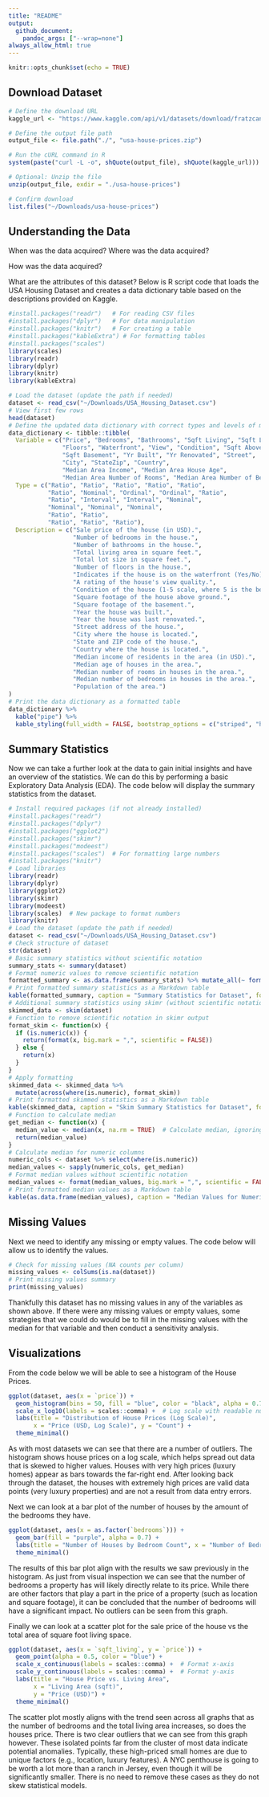 ```yaml
---
title: "README"
output: 
  github_document:
    pandoc_args: ["--wrap=none"]
always_allow_html: true
---
```


```r
knitr::opts_chunk$set(echo = TRUE)
```

## Download Dataset
```r
# Define the download URL
kaggle_url <- "https://www.kaggle.com/api/v1/datasets/download/fratzcan/usa-house-prices"

# Define the output file path
output_file <- file.path("./", "usa-house-prices.zip")

# Run the cURL command in R
system(paste("curl -L -o", shQuote(output_file), shQuote(kaggle_url)))

# Optional: Unzip the file
unzip(output_file, exdir = "./usa-house-prices")

# Confirm download
list.files("~/Downloads/usa-house-prices")
```

## Understanding the Data
When was the data acquired?
Where was the data acquired?

How was the data acquired?

What are the attributes of this dataset?
Below is R script code that loads the USA Housing Dataset and creates a data dictionary table based on the descriptions provided on Kaggle.
```r
#install.packages("readr")   # For reading CSV files
#install.packages("dplyr")   # For data manipulation
#install.packages("knitr")   # For creating a table
#install.packages("kableExtra") # For formatting tables
#install.packages("scales") 
library(scales)
library(readr)
library(dplyr)
library(knitr)
library(kableExtra)

# Load the dataset (update the path if needed)
dataset <- read_csv("~/Downloads/USA_Housing_Dataset.csv")
# View first few rows
head(dataset)
# Define the updated data dictionary with correct types and levels of measurement
data_dictionary <- tibble::tibble(
  Variable = c("Price", "Bedrooms", "Bathrooms", "Sqft Living", "Sqft Lot", 
               "Floors", "Waterfront", "View", "Condition", "Sqft Above", 
               "Sqft Basement", "Yr Built", "Yr Renovated", "Street", 
               "City", "StateZip", "Country", 
               "Median Area Income", "Median Area House Age", 
               "Median Area Number of Rooms", "Median Area Number of Bedrooms", "Area Population"),
  Type = c("Ratio", "Ratio", "Ratio", "Ratio", "Ratio", 
           "Ratio", "Nominal", "Ordinal", "Ordinal", "Ratio", 
           "Ratio", "Interval", "Interval", "Nominal", 
           "Nominal", "Nominal", "Nominal", 
           "Ratio", "Ratio", 
           "Ratio", "Ratio", "Ratio"),
  Description = c("Sale price of the house (in USD).",
                  "Number of bedrooms in the house.",
                  "Number of bathrooms in the house.",
                  "Total living area in square feet.",
                  "Total lot size in square feet.",
                  "Number of floors in the house.",
                  "Indicates if the house is on the waterfront (Yes/No).",
                  "A rating of the house's view quality.",
                  "Condition of the house (1-5 scale, where 5 is the best).",
                  "Square footage of the house above ground.",
                  "Square footage of the basement.",
                  "Year the house was built.",
                  "Year the house was last renovated.",
                  "Street address of the house.",
                  "City where the house is located.",
                  "State and ZIP code of the house.",
                  "Country where the house is located.",
                  "Median income of residents in the area (in USD).",
                  "Median age of houses in the area.",
                  "Median number of rooms in houses in the area.",
                  "Median number of bedrooms in houses in the area.",
                  "Population of the area.")
)
# Print the data dictionary as a formatted table
data_dictionary %>%
  kable("pipe") %>%
  kable_styling(full_width = FALSE, bootstrap_options = c("striped", "hover"))
```

## Summary Statistics
Now we can take a further look at the data to gain initial insights and have an overview of the statistics. We can do this by performing a basic Exploratory Data Analysis (EDA). The code below will display the summary statistics from the dataset.

```r
# Install required packages (if not already installed)
#install.packages("readr")      
#install.packages("dplyr")      
#install.packages("ggplot2")    
#install.packages("skimr")      
#install.packages("modeest")    
#install.packages("scales")  # For formatting large numbers
#install.packages("knitr")
# Load libraries
library(readr)
library(dplyr)
library(ggplot2)
library(skimr)
library(modeest)
library(scales)  # New package to format numbers
library(knitr)
# Load the dataset (update the path if needed)
dataset <- read_csv("~/Downloads/USA_Housing_Dataset.csv")
# Check structure of dataset
str(dataset)
# Basic summary statistics without scientific notation
summary_stats <- summary(dataset)
# Format numeric values to remove scientific notation
formatted_summary <- as.data.frame(summary_stats) %>% mutate_all(~ format(., big.mark = ",", scientific = FALSE))
# Print formatted summary statistics as a Markdown table
kable(formatted_summary, caption = "Summary Statistics for Dataset", format = "markdown")
# Additional summary statistics using skimr (without scientific notation)
skimmed_data <- skim(dataset)
# Function to remove scientific notation in skimr output
format_skim <- function(x) {
  if (is.numeric(x)) {
    return(format(x, big.mark = ",", scientific = FALSE))
  } else {
    return(x)
  }
}
# Apply formatting
skimmed_data <- skimmed_data %>%
  mutate(across(where(is.numeric), format_skim))
# Print formatted skimmed statistics as a Markdown table
kable(skimmed_data, caption = "Skim Summary Statistics for Dataset", format = "markdown")
# Function to calculate median
get_median <- function(x) {
  median_value <- median(x, na.rm = TRUE)  # Calculate median, ignoring NAs
  return(median_value)
}
# Calculate median for numeric columns
numeric_cols <- dataset %>% select(where(is.numeric))
median_values <- sapply(numeric_cols, get_median)
# Format median values without scientific notation
median_values <- format(median_values, big.mark = ",", scientific = FALSE)
# Print formatted median values as a Markdown table
kable(as.data.frame(median_values), caption = "Median Values for Numeric Columns", format = "markdown")
```


## Missing Values
Next we need to identify any missing or empty values. The code below will allow us to identify the values. 

```r
# Check for missing values (NA counts per column)
missing_values <- colSums(is.na(dataset))
# Print missing values summary
print(missing_values)
```
Thankfully this dataset has no missing values in any of the variables as shown above. If there were any missing values or empty values, some strategies that we could do would be to fill in the missing values with the median for that variable and then conduct a sensitivity analysis. 

## Visualizations
From the code below we will be able to see a histogram of the House Prices. 
```r
ggplot(dataset, aes(x = `price`)) +
  geom_histogram(bins = 50, fill = "blue", color = "black", alpha = 0.7) +
  scale_x_log10(labels = scales::comma) +  # Log scale with readable numbers
  labs(title = "Distribution of House Prices (Log Scale)", 
       x = "Price (USD, Log Scale)", y = "Count") +
  theme_minimal()
```

As with most datasets we can see that there are a number of outliers. The histogram shows house prices on a log scale, which helps spread out data that is skewed to higher values. Houses with very high prices (luxury homes) appear as bars towards the far-right end. After looking back through the dataset, the houses with extremely high prices are valid data points (very luxury properties) and are not a result from data entry errors.

Next we can look at a bar plot of the number of houses by the amount of the bedrooms they have. 

```r
ggplot(dataset, aes(x = as.factor(`bedrooms`))) +
  geom_bar(fill = "purple", alpha = 0.7) +
  labs(title = "Number of Houses by Bedroom Count", x = "Number of Bedrooms", y = "Count") +
  theme_minimal()

```
The results of this bar plot align with the results we saw previously in the histogram. As just from visual inspection we can see that the number of bedrooms a property has will likely directly relate to its price. While there are other factors that play a part in the price of a property (such as location and square footage), it can be concluded that the number of bedrooms will have a significant impact. No outliers can be seen from this graph. 

Finally we can look at a scatter plot for the sale price of the house vs the total area of square foot living space. 

```r
ggplot(dataset, aes(x = `sqft_living`, y = `price`)) +
  geom_point(alpha = 0.5, color = "blue") +
  scale_x_continuous(labels = scales::comma) +  # Format x-axis
  scale_y_continuous(labels = scales::comma) +  # Format y-axis
  labs(title = "House Price vs. Living Area", 
       x = "Living Area (sqft)", 
       y = "Price (USD)") +
  theme_minimal()
```
The scatter plot mostly aligns with the trend seen across all graphs that as the number of bedrooms and the total living area increases, so does the houses price. There is two clear outliers that we can see from this graph however. These isolated points far from the cluster of most data indicate potential anomalies. Typically, these high-priced small homes are due to unique factors (e.g., location, luxury features). A NYC penthouse is going to be worth a lot more than a ranch in Jersey, even though it will be significantly smaller. There is no need to  remove these cases as they do not skew statistical models. 



